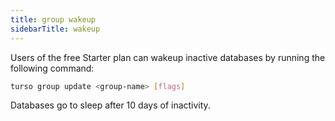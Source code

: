 ```yaml
---
title: group wakeup
sidebarTitle: wakeup
---
```


Users of the free Starter plan can wakeup inactive databases by running the following command:

```bash
turso group update <group-name> [flags]
```

<Info>

Databases go to sleep after 10 days of inactivity.

</Info>
